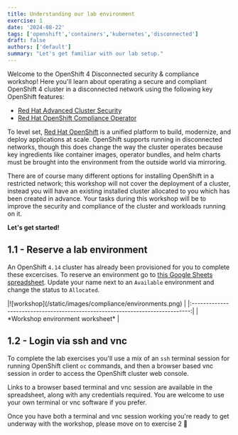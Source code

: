 ```yaml
---
title: Understanding our lab environment
exercise: 1
date: '2024-08-22'
tags: ['openshift','containers','kubernetes','disconnected']
draft: false
authors: ['default']
summary: "Let's get familiar with our lab setup."
---
```


Welcome to the OpenShift 4 Disconnected security & compliance workshop! Here you'll learn about operating a secure and compliant OpenShift 4 cluster in a disconnected network using the following key OpenShift features:

- [Red Hat Advanced Cluster Security](https://www.redhat.com/en/technologies/cloud-computing/openshift/advanced-cluster-security-kubernetes)
- [Red Hat OpenShift Compliance Operator](https://www.redhat.com/en/blog/a-guide-to-openshift-compliance-operator-best-practices)

To level set, [Red Hat OpenShift](https://www.redhat.com/en/technologies/cloud-computing/openshift) is a unified platform to build, modernize, and deploy applications at scale. OpenShift supports running in disconnected networks, though this does change the way the cluster operates because key ingredients like container images, operator bundles, and helm charts must be brought into the environment from the outside world via mirroring.

There are of course many different options for installing OpenShift in a restricted network; this workshop will not cover the deployment of a cluster, instead you will have an existing installed cluster allocated to you which has been created in advance. Your tasks during this workshop will be to improve the security and compliance of the cluster and workloads running on it.

**Let's get started!**


## 1.1 - Reserve a lab environment

An OpenShift `4.14` cluster has already been provisioned for you to complete these excercises. To reserve an environment go to [this Google Sheets spreadsheet](https://docs.google.com/spreadsheets/d/1tddgRA6suefTaITyRx87IoRCfCJ7El9Hdr6HB8K7Mvo/edit?usp=sharing). Update your name next to an `Available` environment and change the status to `Allocated`.

<Zoom>
|![workshop](/static/images/compliance/environments.png)                        |
|:-----------------------------------------------------------------------------:|
| *Workshop environment worksheet*                                              |
</Zoom>


## 1.2 - Login via ssh and vnc

To complete the lab exercises you'll use a mix of an `ssh` terminal session for running OpenShift client `oc` commands, and then a browser based vnc session in order to access the OpenShift cluster web console.

Links to a browser based terminal and vnc session are available in the spreadsheet, along with any credentials required. You are welcome to use your own terminal or vnc software if you prefer.

Once you have both a terminal and vnc session working you're ready to get underway with the workshop, please move on to exercise 2 🚀
